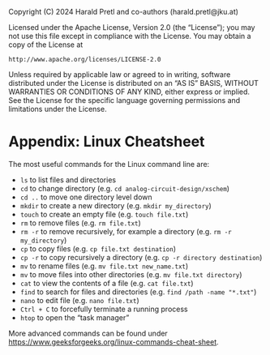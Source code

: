 ::: {.content-hidden}
Copyright (C) 2024 Harald Pretl and co-authors (harald.pretl@jku.at)

Licensed under the Apache License, Version 2.0 (the "License");
you may not use this file except in compliance with the License.
You may obtain a copy of the License at

    http://www.apache.org/licenses/LICENSE-2.0

Unless required by applicable law or agreed to in writing, software
distributed under the License is distributed on an "AS IS" BASIS,
WITHOUT WARRANTIES OR CONDITIONS OF ANY KIND, either express or implied.
See the License for the specific language governing permissions and
limitations under the License.
:::

# Appendix: Linux Cheatsheet {#sec-linux-cheatsheet}

The most useful commands for the Linux command line are:

- `ls` to list files and directories
- `cd` to change directory (e.g. `cd analog-circuit-design/xschem`)
- `cd ..` to move one directory level down
- `mkdir` to create a new directory (e.g. `mkdir my_directory`)
- `touch` to create an empty file (e.g. `touch file.txt`)
- `rm` to remove files (e.g. `rm file.txt`)
- `rm -r` to remove recursively, for example a directory (e.g. `rm -r my_directory`)
- `cp` to copy files (e.g. `cp file.txt destination`)
- `cp -r` to copy recursively a directory (e.g. `cp -r directory destination`)
- `mv` to rename files (e.g. `mv file.txt new_name.txt`)
- `mv` to move files into other directories (e.g. `mv file.txt directory`)
- `cat` to view the contents of a file (e.g. `cat file.txt`)
- `find` to search for files and directories (e.g. `find /path -name "*.txt"`)
- `nano` to edit file (e.g. `nano file.txt`)
- `Ctrl + C` to forcefully terminate a running process
- `htop` to open the "task manager"

More advanced commands can be found under <https://www.geeksforgeeks.org/linux-commands-cheat-sheet>.

